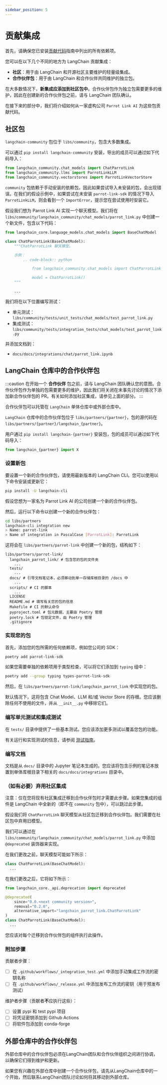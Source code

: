 ```yaml
---
sidebar_position: 5
---
```


# 贡献集成

首先，请确保您已安装[贡献代码](/docs/contributing/code/)指南中列出的所有依赖项。

您可以在以下几个不同的地方为 LangChain 贡献集成：

- **社区**：用于由 LangChain 和开源社区主要维护的轻量级集成。
- **合作伙伴包**：用于由 LangChain 和合作伙伴共同维护的独立包。

在大多数情况下，**新集成应添加到社区包中**。合作伙伴包作为独立包需要更多的维护，因此在创建新的合作伙伴包之前，请与 LangChain 团队确认。

在接下来的部分中，我们将介绍如何从一家虚构公司 `Parrot Link AI` 为这些包贡献代码。

## 社区包

`langchain-community` 包位于 `libs/community`，包含大多数集成。

可以通过 `pip install langchain-community` 安装，导出的成员可以通过如下代码导入：

```python
from langchain_community.chat_models import ChatParrotLink
from langchain_community.llms import ParrotLinkLLM
from langchain_community.vectorstores import ParrotLinkVectorStore
```

`community` 包依赖于手动安装的依赖包，因此如果尝试导入未安装的包，会出现错误。在我们的假设示例中，如果尝试在未安装 `parrot-link-sdk` 的情况下导入 `ParrotLinkLLM`，则会看到一个 `ImportError`，提示您在尝试使用时安装它。

假设我们想为 Parrot Link AI 实现一个聊天模型。我们将在 `libs/community/langchain_community/chat_models/parrot_link.py` 中创建一个新文件，包含以下代码：

```python
from langchain_core.language_models.chat_models import BaseChatModel

class ChatParrotLink(BaseChatModel):
    """ChatParrotLink 聊天模型。

    示例：
        .. code-block:: python

            from langchain_community.chat_models import ChatParrotLink

            model = ChatParrotLink()
    """

    ...
```

我们将在以下位置编写测试：

- 单元测试：`libs/community/tests/unit_tests/chat_models/test_parrot_link.py`
- 集成测试：`libs/community/tests/integration_tests/chat_models/test_parrot_link.py`

并添加文档到：

- `docs/docs/integrations/chat/parrot_link.ipynb`

## LangChain 仓库中的合作伙伴包

:::caution
在开始一个 **合作伙伴** 包之前，请与 LangChain 团队确认您的意图。合作伙伴包作为单独的包需要更多的维护，因此我们将关闭在未事先讨论的情况下添加新合作伙伴包的 PR。有关如何添加社区集成，请参见上面的部分。
:::

合作伙伴包可以托管在 `LangChain` 单体仓库中或外部仓库中。

`LangChain` 仓库中的合作伙伴包位于 `libs/partners/{partner}`，包的源代码在 `libs/partners/{partner}/langchain_{partner}`。

用户通过 `pip install langchain-{partner}` 安装包，包的成员可以通过如下代码导入：

```python
from langchain_{partner} import X
```

### 设置新包

要设置一个新的合作伙伴包，请使用最新版本的 LangChain CLI。您可以使用以下命令安装或更新它：

```bash
pip install -U langchain-cli
```

假设您想为一家名为 Parrot Link AI 的公司创建一个新的合作伙伴包。

然后，运行以下命令以创建一个新的合作伙伴包：

```bash
cd libs/partners
langchain-cli integration new
> Name: parrot-link
> Name of integration in PascalCase [ParrotLink]: ParrotLink
```

这将会在 `libs/partners/parrot-link` 中创建一个新的包，结构如下：

```
libs/partners/parrot-link/
  langchain_parrot_link/ # 包含您的包的文件夹
    ...
  tests/
    ...
  docs/ # 引导文档笔记本，必须移动到单一存储库根目录的 /docs 中
    ...
  scripts/ # CI 的脚本
    ...
  LICENSE
  README.md # 填写有关您的包的信息
  Makefile # CI 的默认命令
  pyproject.toml # 包元数据，主要由 Poetry 管理
  poetry.lock # 包锁定文件，由 Poetry 管理
  .gitignore
```

### 实现您的包

首先，添加您的包所需的任何依赖项，例如您公司的 SDK：

```bash
poetry add parrot-link-sdk
```

如果您需要单独的依赖项用于类型检查，可以将它们添加到 `typing` 组中：

```bash
poetry add --group typing types-parrot-link-sdk
```

然后，在 `libs/partners/parrot-link/langchain_parrot_link` 中实现您的包。

默认情况下，这将包含 Chat Model、LLM 和/或 Vector Store 的存根。您应该删除任何不使用的文件，并从 `__init__.py` 中移除它们。

### 编写单元测试和集成测试

在 `tests/` 目录中提供了一些基本测试。您应该添加更多测试以覆盖您包的功能。

有关运行和实现测试的信息，请参阅 [测试指南](/docs/contributing/testing/)。

### 编写文档

文档是从 `docs/` 目录中的 Jupyter 笔记本生成的。您应该将包含示例的笔记本放置到单体库根目录下相关的 `docs/docs/integrations` 目录中。

### （如有必要）弃用社区集成

注意：仅在您将现有社区集成迁移到合作伙伴包时才需要此步骤。如果您集成的组件是 LangChain 中全新的（即不在 `community` 包中），可以跳过此步骤。

假设我们将 `ChatParrotLink` 聊天模型从社区包迁移到合作伙伴包。我们需要在社区包中弃用旧模型。

我们可以通过在 `libs/community/langchain_community/chat_models/parrot_link.py` 中添加 `@deprecated` 装饰器来实现。

在我们更改之前，聊天模型可能如下所示：

```python
class ChatParrotLink(BaseChatModel):
  ...
```

在我们更改之后，它将如下所示：

```python
from langchain_core._api.deprecation import deprecated

@deprecated(
    since="0.0.<next community version>", 
    removal="0.2.0", 
    alternative_import="langchain_parrot_link.ChatParrotLink"
)
class ChatParrotLink(BaseChatModel):
  ...
```

您应该对每个迁移到合作伙伴包的组件执行此操作。

### 附加步骤

贡献者步骤：

- [ ] 在 `.github/workflows/_integration_test.yml` 中添加手动集成工作流的密钥名称
- [ ] 在 `.github/workflows/_release.yml` 中添加发布工作流的密钥（用于预发布测试）

维护者步骤（贡献者**不**应执行这些）：

- [ ] 设置 pypi 和 test pypi 项目
- [ ] 将凭证密钥添加到 Github Actions
- [ ] 将软件包添加到 conda-forge

## 外部仓库中的合作伙伴包

外部仓库中的合作伙伴包必须在LangChain团队和合作伙伴组织之间进行协调，以确保它们得到维护和更新。

如果您有兴趣在外部仓库中创建一个合作伙伴包，请先从LangChain仓库中的一个开始，然后联系LangChain团队讨论如何将其移动到外部仓库。